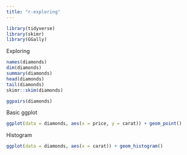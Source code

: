 ```yaml
---
title: "r-exploring"
---
```


```r
library(tidyverse)
library(skimr)
library(GGally)

```

Exploring

```r
names(diamonds)
dim(diamonds)
summary(diamonds)
head(diamonds)
tail(diamonds)
skimr::skim(diamonds)
```

```r
ggpairs(diamonds)
```

Basic ggplot

```r
ggplot(data = diamonds, aes(x = price, y = carat)) + geom_point()
```

Histogram

```r
ggplot(data = diamonds, aes(x = carat)) + geom_histogram()
```

\
